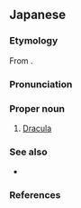 ==Japanese==
{{DEFAULTSORT:とらきゅら'}}
{{swp|lang=ja}}

===Etymology===
From {{bor|ja|en|Dracula}}.

===Pronunciation===
{{ja-pron|acc=0|acc_ref=NHK|acc2=2|acc2_ref=NHK}}

===Proper noun===
{{ja-pos|proper}}

# [[Dracula]]

===See also===
* {{ja-r|^アルカード}}

===References===
<references/>

{{topics|ja|Fictional characters}}